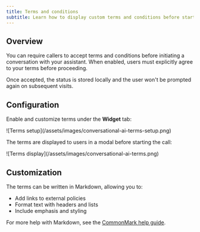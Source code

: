 ```yaml
---
title: Terms and conditions
subtitle: Learn how to display custom terms and conditions before starting a call.
---
```


## Overview

You can require callers to accept terms and conditions before initiating a conversation with your assistant. When enabled, users must explicitly agree to your terms before proceeding.

<Info>
  Once accepted, the status is stored locally and the user won't be prompted again on subsequent
  visits.
</Info>

## Configuration

Enable and customize terms under the **Widget** tab:

<Frame background="subtle">![Terms setup](/assets/images/conversational-ai-terms-setup.png)</Frame>

The terms are displayed to users in a modal before starting the call:

<Frame background="subtle">![Terms display](/assets/images/conversational-ai-terms.png)</Frame>

## Customization

The terms can be written in Markdown, allowing you to:

- Add links to external policies
- Format text with headers and lists
- Include emphasis and styling

For more help with Markdown, see the [CommonMark help guide](https://commonmark.org/help/).
